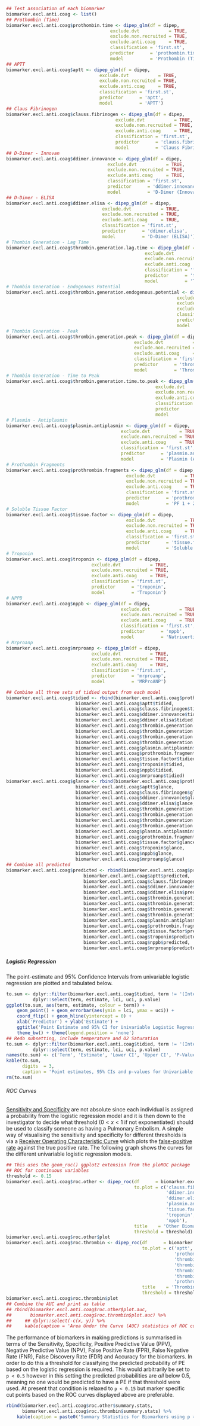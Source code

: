 ```r
## Test association of each biomarker
biomarker.excl.anti.coag <- list()
## Prothombin (Time)
biomarker.excl.anti.coag$prothombin.time <- dipep_glm(df = dipep,
                                       exclude.dvt           = TRUE,
                                       exclude.non.recruited = TRUE,
                                       exclude.anti.coag     = TRUE,
                                       classification = 'first.st',
                                       predictor      = 'prothombin.time',
                                       model          = 'Prothombin (Time)')
## APTT
biomarker.excl.anti.coag$aptt <- dipep_glm(df = dipep,
                                   exclude.dvt           = TRUE,
                                   exclude.non.recruited = TRUE,
                                   exclude.anti.coag     = TRUE,
                                   classification = 'first.st',
                                   predictor      = 'aptt',
                                   model          = 'APTT')
## Claus Fibrinogen
biomarker.excl.anti.coag$clauss.fibrinogen <- dipep_glm(df = dipep,
                                         exclude.dvt           = TRUE,
                                         exclude.non.recruited = TRUE,
                                         exclude.anti.coag     = TRUE,
                                         classification = 'first.st',
                                         predictor      = 'clauss.fibrinogen',
                                         model          = 'Clauss Fibrinogen')
## D-Dimer - Innovan
biomarker.excl.anti.coag$ddimer.innovance <- dipep_glm(df = dipep,
                                      exclude.dvt           = TRUE,
                                      exclude.non.recruited = TRUE,
                                      exclude.anti.coag     = TRUE,
                                      classification = 'first.st',
                                      predictor      = 'ddimer.innovance',
                                      model          = 'D-Dimer (Innovance)')
## D-Dimer - ELISA
biomarker.excl.anti.coag$ddimer.elisa <- dipep_glm(df = dipep,
                                    exclude.dvt           = TRUE,
                                    exclude.non.recruited = TRUE,
                                    exclude.anti.coag     = TRUE,
                                    classification = 'first.st',
                                    predictor      = 'ddimer.elisa',
                                    model          = 'D-Dimer (ELISA)')
# Thombin Generation - Lag Time
biomarker.excl.anti.coag$thrombin.generation.lag.time <- dipep_glm(df = dipep,
                                                    exclude.dvt           = TRUE,
                                                    exclude.non.recruited = TRUE,
                                                    exclude.anti.coag     = TRUE,
                                                    classification = 'first.st',
                                                    predictor      = 'thrombin.generation.lag.time',
                                                    model          = 'Thrombin Generation (Lag Time)')
# Thombin Generation - Endogenous Potential
biomarker.excl.anti.coag$thrombin.generation.endogenous.potential <- dipep_glm(df = dipep,
                                                                exclude.dvt           = TRUE,
                                                                exclude.non.recruited = TRUE,
                                                                exclude.anti.coag     = TRUE,
                                                                classification = 'first.st',
                                                                predictor      = 'thrombin.generation.endogenous.potential',
                                                                model          = 'Thrombin Generation (Endogenous Potential)')
# Thombin Generation - Peak
biomarker.excl.anti.coag$thrombin.generation.peak <- dipep_glm(df = dipep,
                                                exclude.dvt           = TRUE,
                                                exclude.non.recruited = TRUE,
                                                exclude.anti.coag     = TRUE,
                                                classification = 'first.st',
                                                predictor      = 'thrombin.generation.peak',
                                                model          = 'Thrombin Generation (Peak)')
# Thombin Generation - Time to Peak
biomarker.excl.anti.coag$thrombin.generation.time.to.peak <- dipep_glm(df = dipep,
                                                        exclude.dvt           = TRUE,
                                                        exclude.non.recruited = TRUE,
                                                        exclude.anti.coag     = TRUE,
                                                        classification = 'first.st',
                                                        predictor      = 'thrombin.generation.time.to.peak',
                                                        model          = 'Thrombin Generation (Time to Peak)')
# Plasmin - Antiplasmin
biomarker.excl.anti.coag$plasmin.antiplasmin <- dipep_glm(df = dipep,
                                           exclude.dvt           = TRUE,
                                           exclude.non.recruited = TRUE,
                                           exclude.anti.coag     = TRUE,
                                           classification = 'first.st',
                                           predictor      = 'plasmin.antiplasmin',
                                           model          = 'Plasmin (Antiplasmin)')
# Prothombin Fragments
biomarker.excl.anti.coag$prothrombin.fragments <- dipep_glm(df = dipep,
                                             exclude.dvt           = TRUE,
                                             exclude.non.recruited = TRUE,
                                             exclude.anti.coag     = TRUE,
                                             classification = 'first.st',
                                             predictor      = 'prothrombin.fragments',
                                             model          = 'PF 1 + 2')
# Soluble Tissue Factor
biomarker.excl.anti.coag$tissue.factor <- dipep_glm(df = dipep,
                                             exclude.dvt           = TRUE,
                                             exclude.non.recruited = TRUE,
                                             exclude.anti.coag     = TRUE,
                                             classification = 'first.st',
                                             predictor      = 'tissue.factor',
                                             model          = 'Soluble Tissue Factor')
# Troponin
biomarker.excl.anti.coag$troponin <- dipep_glm(df = dipep,
                                exclude.dvt           = TRUE,
                                exclude.non.recruited = TRUE,
                                exclude.anti.coag     = TRUE,
                                classification = 'first.st',
                                predictor      = 'troponin',
                                model          = 'Troponin')
# NPPB
biomarker.excl.anti.coag$nppb <- dipep_glm(df = dipep,
                                           exclude.dvt           = TRUE,
                                           exclude.non.recruited = TRUE,
                                           exclude.anti.coag     = TRUE,
                                           classification = 'first.st',
                                           predictor      = 'nppb',
                                           model          = 'Natriuertic Peptide')
# Mrproanp
biomarker.excl.anti.coag$mrproanp <- dipep_glm(df = dipep,
                                exclude.dvt           = TRUE,
                                exclude.non.recruited = TRUE,
                                exclude.anti.coag     = TRUE,
                                classification = 'first.st',
                                predictor      = 'mrproanp',
                                model          = 'MRProANP')

## Combine all three sets of tidied output from each model
biomarker.excl.anti.coag$tidied <- rbind(biomarker.excl.anti.coag$prothombin.time$tidied,
                          biomarker.excl.anti.coag$aptt$tidied,
                          biomarker.excl.anti.coag$clauss.fibrinogen$tidied,
                          biomarker.excl.anti.coag$ddimer.innovance$tidied,
                          biomarker.excl.anti.coag$ddimer.elisa$tidied,
                          biomarker.excl.anti.coag$thrombin.generation.lag.time$tidied,
                          biomarker.excl.anti.coag$thrombin.generation.endogenous.potential$tidied,
                          biomarker.excl.anti.coag$thrombin.generation.peak$tidied,
                          biomarker.excl.anti.coag$thrombin.generation.time.to.peak$tidied,
                          biomarker.excl.anti.coag$plasmin.antiplasmin$tidied,
                          biomarker.excl.anti.coag$prothrombin.fragments$tidied,
                          biomarker.excl.anti.coag$tissue.factor$tidied,
                          biomarker.excl.anti.coag$troponin$tidied,
                          biomarker.excl.anti.coag$nppb$tidied,
                          biomarker.excl.anti.coag$mrproanp$tidied)
biomarker.excl.anti.coag$glance <- rbind(biomarker.excl.anti.coag$prothombin.time$glance,
                          biomarker.excl.anti.coag$aptt$glance,
                          biomarker.excl.anti.coag$clauss.fibrinogen$glance,
                          biomarker.excl.anti.coag$ddimer.innovance$glance,
                          biomarker.excl.anti.coag$ddimer.elisa$glance,
                          biomarker.excl.anti.coag$thrombin.generation.lag.time$glance,
                          biomarker.excl.anti.coag$thrombin.generation.endogenous.potential$glance,
                          biomarker.excl.anti.coag$thrombin.generation.peak$glance,
                          biomarker.excl.anti.coag$thrombin.generation.time.to.peak$glance,
                          biomarker.excl.anti.coag$plasmin.antiplasmin$glance,
                          biomarker.excl.anti.coag$prothrombin.fragments$glance,
                          biomarker.excl.anti.coag$tissue.factor$glance,
                          biomarker.excl.anti.coag$troponin$glance,
                          biomarker.excl.anti.coag$nppb$glance,
                          biomarker.excl.anti.coag$mrproanp$glance)
## Combine all predicted
biomarker.excl.anti.coag$predicted <- rbind(biomarker.excl.anti.coag$prothombin.time$predicted,
                             biomarker.excl.anti.coag$aptt$predicted,
                             biomarker.excl.anti.coag$clauss.fibrinogen$predicted,
                             biomarker.excl.anti.coag$ddimer.innovance$predicted,
                             biomarker.excl.anti.coag$ddimer.elisa$predicted,
                             biomarker.excl.anti.coag$thrombin.generation.lag.time$predicted,
                             biomarker.excl.anti.coag$thrombin.generation.endogenous.potential$predicted,
                             biomarker.excl.anti.coag$thrombin.generation.peak$predicted,
                             biomarker.excl.anti.coag$thrombin.generation.time.to.peak$predicted,
                             biomarker.excl.anti.coag$plasmin.antiplasmin$predicted,
                             biomarker.excl.anti.coag$prothrombin.fragments$predicted,
                             biomarker.excl.anti.coag$tissue.factor$predicted,
                             biomarker.excl.anti.coag$troponin$predicted,
                             biomarker.excl.anti.coag$nppb$predicted,
                             biomarker.excl.anti.coag$mrproanp$predicted)


```

##### Logistic Regression

The point-estimate and 95% Confidence Intervals from univariable logistic regression are plotted and tabulated below.

```r
to.sum <- dplyr::filter(biomarker.excl.anti.coag$tidied, term != '(Intercept)') %>%
          dplyr::select(term, estimate, lci, uci, p.value)
ggplot(to.sum, aes(term, estimate, colour = term)) +
    geom_point() + geom_errorbar(aes(ymin = lci, ymax = uci)) +
    coord_flip() + geom_hline(yintercept = 0) +
    xlab('Predictor') + ylab('Estimate') +
    ggtitle('Point Estimate and 95% CI for Univariable Logistic Regression of Biomarkers') +
    theme_bw() + theme(legend.position = 'none')
## Redo subsetting, include temperature and O2 Saturation
to.sum <- dplyr::filter(biomarker.excl.anti.coag$tidied, term != '(Intercept)') %>%
          dplyr::select(term, estimate, lci, uci, p.value)
names(to.sum) <- c('Term', 'Estimate', 'Lower CI', 'Upper CI', 'P-Value')
kable(to.sum,
      digits  = 3,
      caption = 'Point estimates, 95% CIs and p-values for Univariable Regression')
rm(to.sum)

```

###### ROC Curves

[Sensitivity and Specificity](https://en.wikipedia.org/wiki/Sensitivity_and_specificity) are not absolute since each individual is assigned a probability from the logistic regression model and it is then down to the investigator to decide what threshold ($0 < x < 1$ if not exponentiated) should be used to classify someone as having a Pulmonary Embolism.  A simple way of visualising the sensitivity and specificity for different thresholds is via a [Receiver Operating Characteristic Curve](https://en.wikipedia.org/wiki/Receiver_operating_characteristic) which plots the [false-positive rate](https://en.wikipedia.org/wiki/False_positive_rate) against the true positive rate.  The following graph shows the curves for the different univariable logistic regression models.

```r
## This uses the geom_roc() ggplot2 extension from the ploROC package
## ROC for continuous variables
threshold <- 0.15
biomarker.excl.anti.coag$roc.other <- dipep_roc(df      = biomarker.excl.anti.coag$predicted,
                                                to.plot = c('clauss.fibrinogen',
                                                            'ddimer.innovance',
                                                            'ddimer.elisa',
                                                            'plasmin.antiplasmin',
                                                            'tissue.factor',
                                                            'troponin',
                                                            'nppb'),
                                                title    = 'Other Biomarkers',
                                                threshold = threshold)
biomarker.excl.anti.coag$roc.other$plot
biomarker.excl.anti.coag$roc.thrombin <- dipep_roc(df      = biomarker.excl.anti.coag$predicted,
                                                   to.plot = c('aptt',
                                                               'prothombin.time',
                                                               'thrombin.generation.lag.time',
                                                               'thrombin.generation.endogenous.potential',
                                                               'thrombin.generation.peak',
                                                               'thrombin.generation.time.to.peak',
                                                               'prothrombin.fragments'),
                                                   title    = 'Thrombin/Prothombin Biomarkers',
                                                   threshold = threshold)
biomarker.excl.anti.coag$roc.thrombin$plot
## Combine the AUC and print as table
## rbind(biomarker.excl.anti.coag$roc.other$plot.auc,
##       biomarker.excl.anti.coag$roc.thrombin$plot.auc) %>%
##     ## dplyr::select(-c(x, y)) %>%
##     kable(caption = 'Area Under the Curve (AUC) statistics of ROC curves for Biomarkers')

```

The performance of biomarkers in making predictions is summarised in terms of the Sensitivity, Specificity, Positive Predictive Value (PPV), Negative Predictive Value (NPV), False Positive Rate (FPR), False Negative Rate (FNR), False Discovery Rate (FDR) and Accuracy for the biomarkers.  In order to do this a threshold for classifying the predicted probability of PE based on the logistic regression is required.  This would arbitrarily be set to `p < 0.5` however in this setting the predicted probabilities are *all* below 0.5, meaning no one would be predicted to have a PE if that threshold were used.  At present that condition is relaxed to `p < 0.15` but marker specific cut points based on the ROC curves displayed above are preferable.

```r
rbind(biomarker.excl.anti.coag$roc.other$summary.stats,
      biomarker.excl.anti.coag$roc.thrombin$summary.stats) %>%
    kable(caption = paste0('Summary Statistics for Biomarkers using p > ', threshold, ' to classify predicted probabilities as PE.'))


```
